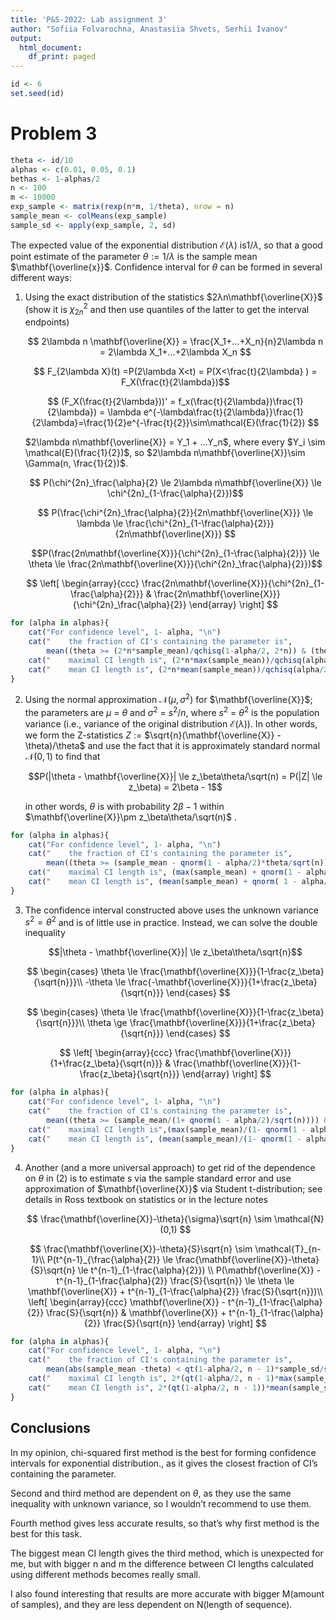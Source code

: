 ---
title: 'P&S-2022: Lab assignment 3'
author: "Sofiia Folvarochna, Anastasiia Shvets, Serhii Ivanov"
output:
  html_document:
    df_print: paged
---

```{r}
id <- 6
set.seed(id)
```

# Problem 3

```{r}
theta <- id/10
alphas <- c(0.01, 0.05, 0.1)
bethas <- 1-alphas/2 
n <- 100
m <- 10000
exp_sample <- matrix(rexp(n*m, 1/theta), nrow = n)
sample_mean <- colMeans(exp_sample)
sample_sd <- apply(exp_sample, 2, sd)
```

The expected value of the exponential distribution $\mathcal{E}(\lambda)$ is$1/\lambda$, so that a good point estimate of the parameter $\theta:= 1/λ$ is the sample mean $\mathbf{\overline{x}}$. Confidence interval for $\theta$ can be formed in several different ways:

(1) Using the exact distribution of the statistics $2λn\mathbf{\overline{X}}$ (show it is ${\chi}^2_{2n}$ and then use quantiles of the latter to get the interval endpoints)

    $$
    2\lambda n \mathbf{\overline{X}} = \frac{X_1+...+X_n}{n}2\lambda n = 2\lambda X_1+...+2\lambda X_n 
    $$

    $$
    F_{2\lambda X}(t) =P(2\lambda X<t) = P(X<\frac{t}{2\lambda}
    ) = F_X(\frac{t}{2\lambda})$$

    $$
    (F_X(\frac{t}{2\lambda}))' = f_x(\frac{t}{2\lambda})\frac{1}{2\lambda}) = \lambda e^{-\lambda\frac{t}{2\lambda}}\frac{1}{2\lambda}=\frac{1}{2}e^{-\frac{t}{2}}\sim\mathcal{E}(\frac{1}{2})
    $$

    ::: {align="center"}
    $2\lambda n\mathbf{\overline{X}} = Y_1 + ...Y_n$, where every $Y_i \sim \mathcal{E}(\frac{1}{2})$, so $2\lambda n\mathbf{\overline{X}}\sim \Gamma(n, \frac{1}{2})$.
    :::

    $$
    P(\chi^{2n}_\frac{\alpha}{2} \le
     2\lambda n\mathbf{\overline{X}} \le  \chi^{2n}_{1-\frac{\alpha}{2}})$$

    $$
    P(\frac{\chi^{2n}_\frac{\alpha}{2}}{2n\mathbf{\overline{X}}} \le \lambda \le \frac{\chi^{2n}_{1-\frac{\alpha}{2}}}{2n\mathbf{\overline{X}}}
    $$

    $$P(\frac{2n\mathbf{\overline{X}}}{\chi^{2n}_{1-\frac{\alpha}{2}}} \le \theta \le \frac{2n\mathbf{\overline{X}}}{\chi^{2n}_\frac{\alpha}{2}})$$

    $$
    \left[
    \begin{array}{ccc}
    \frac{2n\mathbf{\overline{X}}}{\chi^{2n}_{1-\frac{\alpha}{2}}} & \frac{2n\mathbf{\overline{X}}}{\chi^{2n}_\frac{\alpha}{2}}
    \end{array}
    \right]
    $$

```{r}
for (alpha in alphas){
    cat("For confidence level", 1- alpha, "\n")
    cat("    the fraction of CI's containing the parameter is",
        mean((theta >= (2*n*sample_mean)/qchisq(1-alpha/2, 2*n)) & (theta <= (2*n*sample_mean)/qchisq(alpha/2, 2*n))), "\n", sep = " ")
    cat("    maximal CI length is", (2*n*max(sample_mean))/qchisq(alpha/2, 2*n) - (2*n*max(sample_mean))/qchisq(1-alpha/2, 2*n), "\n", sep = " ")
    cat("    mean CI length is", (2*n*mean(sample_mean))/qchisq(alpha/2, 2*n) - (2*n*mean(sample_mean))/qchisq(1-alpha/2, 2*n), "\n", sep = " ")
}
```

(2) Using the normal approximation $\mathcal{N}(\mu,\sigma^2)$ for $\mathbf{\overline{X}}$; the parameters are $\mu$ = $\theta$ and $\sigma^2$ = $s^2/n,$ where $s^2$ = $\theta^2$ is the population variance (i.e., variance of the original distribution $\mathcal{E}(λ)$). In other words, we form the Z-statistics $Z$ := $\sqrt{n}(\mathbf{\overline{X}} - \theta)/\theta$ and use the fact that it is approximately standard normal $\mathcal{N}(0, 1)$ to find that

    $$P(|\theta - \mathbf{\overline{X}}| \le z_\beta\theta/\sqrt(n) = P(|Z| \le z_\beta) = 2\beta - 1$$

    in other words, $\theta$ is with probability $2\beta - 1$ within $\mathbf{\overline{X}}\pm z_\beta\theta/\sqrt(n)$ .

```{r}



for (alpha in alphas){
    cat("For confidence level", 1- alpha, "\n")
    cat("    the fraction of CI's containing the parameter is",
        mean((theta >= (sample_mean - qnorm(1 - alpha/2)*theta/sqrt(n))) & (theta <= (sample_mean + qnorm(1 - alpha/2)*theta/sqrt(n)))), "\n", sep = " ")
    cat("    maximal CI length is", (max(sample_mean) + qnorm(1 - alpha/2)*theta/sqrt(n)) - (max(sample_mean) - qnorm(1 - alpha/2)*theta/sqrt(n)), "\n", sep = " ")
    cat("    mean CI length is", (mean(sample_mean) + qnorm( 1 - alpha/2)*theta/sqrt(n)) - (mean(sample_mean) - qnorm(1 - alpha/2)*theta/sqrt(n)), "\n", sep = " ")
}
```

3.  The confidence interval constructed above uses the unknown variance $s^2=\theta^2$ and is of little use in practice. Instead, we can solve the double inequality

    $$|\theta - \mathbf{\overline{X}}| \le z_\beta\theta/\sqrt{n}$$

    $$
    \begin{cases}
    \theta \le \frac{\mathbf{\overline{X}}}{1-\frac{z_\beta}{\sqrt{n}}}\\
    -\theta \le \frac{-\mathbf{\overline{X}}}{1+\frac{z_\beta}{\sqrt{n}}}  
    \end{cases}
    $$

    $$
    \begin{cases}
    \theta \le \frac{\mathbf{\overline{X}}}{1-\frac{z_\beta}{\sqrt{n}}}\\
    \theta \ge \frac{\mathbf{\overline{X}}}{1+\frac{z_\beta}{\sqrt{n}}}  
    \end{cases}
    $$

    $$
    \left[
    \begin{array}{ccc}
    \frac{\mathbf{\overline{X}}}{1+\frac{z_\beta}{\sqrt{n}}} & \frac{\mathbf{\overline{X}}}{1-\frac{z_\beta}{\sqrt{n}}}
    \end{array}
    \right]
    $$

```{r}
for (alpha in alphas){
    cat("For confidence level", 1- alpha, "\n")
    cat("    the fraction of CI's containing the parameter is",
        mean((theta >= (sample_mean/(1+ qnorm(1 - alpha/2)/sqrt(n)))) & (theta <= (sample_mean/(1- qnorm(1 - alpha/2)/sqrt(n))))), "\n", sep = " ")
    cat("    maximal CI length is",(max(sample_mean)/(1- qnorm(1 - alpha/2)/sqrt(n))) - (max(sample_mean)/(1+ qnorm(1 - alpha/2)/sqrt(n))), "\n", sep = " ")
    cat("    mean CI length is", (mean(sample_mean)/(1- qnorm(1 - alpha/2)/sqrt(n))) - (mean(sample_mean)/(1+ qnorm(1 - alpha/2)/sqrt(n))), "\n", sep = " ")
}
```

4.  Another (and a more universal approach) to get rid of the dependence on $θ$ in (2) is to estimate s via the sample standard error and use approximation of $\mathbf{\overline{X}}$ via Student t-distribution; see details in Ross textbook on statistics or in the lecture notes

    $$
    \frac{\mathbf{\overline{X}}-\theta}{\sigma}\sqrt{n} \sim \mathcal{N}(0,1)
    $$

    $$
    \frac{\mathbf{\overline{X}}-\theta}{S}\sqrt{n} \sim \mathcal{T}_{n-1}\\
    P(t^{n-1}_{\frac{\alpha}{2}} \le \frac{\mathbf{\overline{X}}-\theta}{S}\sqrt{n} \le t^{n-1}_{1-\frac{\alpha}{2}}) \\
    P(\mathbf{\overline{X}} -  t^{n-1}_{1-\frac{\alpha}{2}} \frac{S}{\sqrt{n}} \le \theta \le \mathbf{\overline{X}}  + t^{n-1}_{1-\frac{\alpha}{2}} \frac{S}{\sqrt{n}})\\
    \left[
    \begin{array}{ccc}
    \mathbf{\overline{X}} -  t^{n-1}_{1-\frac{\alpha}{2}} \frac{S}{\sqrt{n}} & \mathbf{\overline{X}}  + t^{n-1}_{1-\frac{\alpha}{2}} \frac{S}{\sqrt{n}}
    \end{array}
    \right]
    $$

```{r}
for (alpha in alphas){
    cat("For confidence level", 1- alpha, "\n")
    cat("    the fraction of CI's containing the parameter is",
        mean(abs(sample_mean -theta) < qt(1-alpha/2, n - 1)*sample_sd/sqrt(n)), "\n", sep = " ")
    cat("    maximal CI length is", 2*(qt(1-alpha/2, n - 1)*max(sample_sd)/sqrt(n)), "\n", sep = " ")
    cat("    mean CI length is", 2*(qt(1-alpha/2, n - 1))*mean(sample_sd)/sqrt(n),"\n", sep = " ")
}
```
## Conclusions

In my opinion, chi-squared first method is the best for forming confidence intervals for exponential distribution., as it gives the closest fraction of CI's containing the parameter.

Second and third method are dependent on $\theta$, as they use the same inequality with unknown variance, so I wouldn't recommend to use them.

Fourth method gives less accurate results, so that's why first method is the best for this task.

The biggest mean CI length gives the third method, which is unexpected for me, but with bigger n and m the difference between CI lengths calculated using different methods becomes really small.

I also found interesting that results are more accurate with bigger M(amount of samples), and they are less dependent on N(length of sequence).
